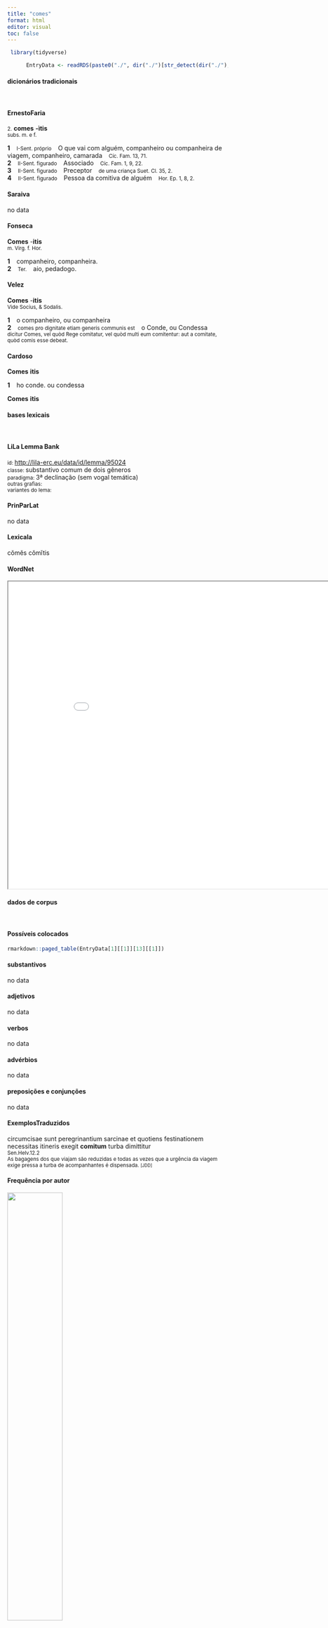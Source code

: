 ```yaml
---
title: "comes"
format: html
editor: visual
toc: false
---
```



```r
 library(tidyverse) 

      EntryData <- readRDS(paste0("./", dir("./")[str_detect(dir("./"), "_xx99-111-109-101-115xx_.rds")]))

```


#### dicionários tradicionais

&emsp;




::: panel-tabset

#### ErnestoFaria

<small>2.</small> <b>comes</b> <b>-ìtis</b> <br> <small>subs. m. e f.</small> <br> <small></small>   <p> <b>1</b> &ensp; <small>I-Sent. próprio</small> &ensp; O que vai com alguém, companheiro ou companheira de viagem, companheiro, camarada &ensp; <small>Cíc. Fam. 13, 71.</small> <br> <b>2</b> &ensp; <small>II-Sent. figurado</small> &ensp; Associado &ensp; <small>Cíc. Fam. 1, 9, 22.</small> <br> <b>3</b> &ensp; <small>II-Sent. figurado</small> &ensp; Preceptor &ensp; <small>de uma criança Suet. Cl. 35, 2.</small> <br> <b>4</b> &ensp; <small>II-Sent. figurado</small> &ensp; Pessoa da comitiva de alguém &ensp; <small>Hor. Ep. 1, 8, 2.</small> </p>




#### Saraiva

no data




#### Fonseca

<b>Comes</b> -<b>itis</b> <br> <small>m. Virg. f. Hor.</small>   <p> <b>1</b> &ensp; companheiro, companheira. <br> <b>2</b> &ensp; <small>Ter.</small> &ensp; aio, pedadogo. </p>




#### Velez

<b>Comes</b> -<b>itis</b> <br> <small>Vide Socius, & Sodalis.</small>   <p> <b>1</b> &ensp; o companheiro, ou companheira <br> <b>2</b> &ensp; <small>comes pro dignitate etiam generis communis est</small> &ensp; o Conde, ou Condessa &ensp; <small>dicitur Comes, vel quòd Rege comitatur, vel quòd multi eum comitentur: aut a comitate, quòd comis esse debeat.</small> </p>




#### Cardoso

<b>Comes</b> <b>itis</b>   <p> <b>1</b> &ensp; ho conde. ou condessa </p> 
 <b>Comes</b> <b>itis</b>


:::



#### bases lexicais

&emsp;






::: panel-tabset

#### LiLa Lemma Bank

<small> id: </small> <a href=' http://lila-erc.eu/data/id/lemma/95024 ' target="_blank"> http://lila-erc.eu/data/id/lemma/95024 </a> <br>
<small> classe: </small> substantivo comum de dois gêneros   <br>
<small> paradigma: </small> 3ª declinação (sem vogal temática) <br>
<small> outras grafias: </small>  <br>
<small> variantes do lema: </small>  <br>





#### PrinParLat

no data




#### Lexicala

cŏmĕs 
 cŏmĭtis




#### WordNet

<iframe width='900' height='700' src='Media/Tree__xx99-111-109-101-115xx__sem_type_lexemes_pt.html'>

</iframe>


:::



#### dados de corpus

&emsp;




::: panel-tabset

#### Possíveis colocados

```r

rmarkdown::paged_table(EntryData[1][[1]][13][[1]])

```


#### substantivos

no data




#### adjetivos

no data




#### verbos

no data




#### advérbios

no data




#### preposições e conjunções

no data


:::



::: panel-tabset

#### ExemplosTraduzidos

<p> circumcisae sunt peregrinantium sarcinae et quotiens festinationem necessitas itineris exegit <b>comitum</b> turba dimittitur <br> <small> Sen.Helv.12.2 <br> As bagagens dos que viajam são reduzidas e todas as vezes que a urgência da viagem exige pressa a turba de acompanhantes é dispensada. <small> [JDD] </small> </small> </p>





#### Frequência por autor

![](./Media/barchart__xx99-111-109-101-115xx__lemma_BY_author_Frequencies.webp){width=50% fig-alt='This charts plots the frequency of lemma by author_Frequencies. The Horatius subcorpus registers the highest normalized frequency, with the value of 6.22 and an absolute frequency of 7. The Ovidius subcorpus follows, with a normalized frequency of 0 and an absolute frequency of 0. the subcorpus with the least normalized frequency is Ovidius with the normalized value of 0 and an absolute freqeuncy of 0. here are all the values: subcorpus: Caesar ; normalized frequency: 1 ; absolute frequency: 0.377672029609487. subcorpus: Cicero ; normalized frequency: 23 ; absolute frequency: 1.43280755525653. subcorpus: Horatius ; normalized frequency: 7 ; absolute frequency: 6.21614421454578. subcorpus: Ovidius ; normalized frequency: 0 ; absolute frequency: 0. subcorpus: Phaedrus ; normalized frequency: 2 ; absolute frequency: 3.0362835888872. subcorpus: Sallustius ; normalized frequency: 0 ; absolute frequency: 0. subcorpus: Seneca ; normalized frequency: 13 ; absolute frequency: 2.4262331796719. subcorpus: Suetonius ; normalized frequency: 0 ; absolute frequency: 0. subcorpus: Tacitus ; normalized frequency: 0 ; absolute frequency: 0. subcorpus: Vergilius ; normalized frequency: 0 ; absolute frequency: 0. subcorpus: Hieronymus ; normalized frequency: 0 ; absolute frequency: 0'}




#### Frequência por gênero

![](./Media/barchart__xx99-111-109-101-115xx__lemma_BY_genre_Frequencies.webp){width=50% fig-alt='This charts plots the frequency of lemma by genre_Frequencies. The Poesia.trágica subcorpus registers the highest normalized frequency, with the value of 6.95 and an absolute frequency of 8. The Poesia.lírica subcorpus follows, with a normalized frequency of 5.89 and an absolute frequency of 7. the subcorpus with the least normalized frequency is Poesia.épica with the normalized value of 0 and an absolute freqeuncy of 0. here are all the values: subcorpus: Prosa.histórica ; normalized frequency: 1 ; absolute frequency: 0.243433384454344. subcorpus: Prosa.filosófica ; normalized frequency: 8 ; absolute frequency: 1.31793545411113. subcorpus: Prosa.oratória ; normalized frequency: 19 ; absolute frequency: 1.82423934020143. subcorpus: Prosa.epistolográfica ; normalized frequency: 1 ; absolute frequency: 0.264977874347492. subcorpus: Poesia.lírica ; normalized frequency: 7 ; absolute frequency: 5.88878606881467. subcorpus: Poesia.didática ; normalized frequency: 2 ; absolute frequency: 1.69649673424379. subcorpus: Poesia.trágica ; normalized frequency: 8 ; absolute frequency: 6.94927032661571. subcorpus: Poesia.épica ; normalized frequency: 0 ; absolute frequency: 0. subcorpus: Prosa.ficcional ; normalized frequency: 0 ; absolute frequency: 0'}




#### Frequência por século

![](./Media/barchart__xx99-111-109-101-115xx__lemma_BY_period_Frequencies.webp){width=50% fig-alt='This charts plots the frequency of lemma by period_Frequencies. The I.d.C. subcorpus registers the highest normalized frequency, with the value of 2.29 and an absolute frequency of 15. The I.a.C. subcorpus follows, with a normalized frequency of 1.44 and an absolute frequency of 31. the subcorpus with the least normalized frequency is II.d.C. with the normalized value of 0 and an absolute freqeuncy of 0. here are all the values: subcorpus: I.a.C. ; normalized frequency: 31 ; absolute frequency: 1.44286711659297. subcorpus: I.d.C. ; normalized frequency: 15 ; absolute frequency: 2.29463056447912. subcorpus: II.d.C. ; normalized frequency: 0 ; absolute frequency: 0. subcorpus: IV.d.C. ; normalized frequency: 0 ; absolute frequency: 0'}


:::

